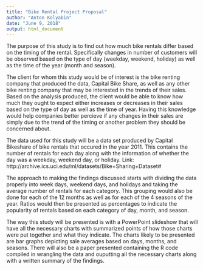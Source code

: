 ```yaml
---
title: "Bike Rental Project Proposal"
author: "Anton Kolyabin"
date: "June 9, 2018"
output: html_document
---
```

  The purpose of this study is to find out how much bike rentals differ based on the timing of the rental. Specifically changes in number of customers will be observed based on the type of day (weekday, weekend, holiday) as well as the time of the year (month and season).
  
  The client for whom this study would be of interest is the bike renting company that produced the data, Capital Bike Share, as well as any other bike renting company that may be interested in the trends of their sales. Based on the analysis produced, the client would be able to know how much they ought to expect either increases or decreases in their sales based on the type of day as well as the time of year. Having this knowledge would help companies better percieve if any changes in their sales are simply due to the trend of the timing or another problem they should be concerned about.
  
  The data used for this study will be a data set produced by Capital Bikeshare of bike rentals that occured in the year 2011. This contains the number of rentals for each day along with the information of whether the day was a weekday, weekend day, or holiday.
Link: http://archive.ics.uci.edu/ml/datasets/Bike+Sharing+Dataset#

  The approach to making the findings discussed starts with dividing the data properly into week days, weekend days, and holidays and taking the average number of rentals for each category. This grouping would also be done for each of the 12 months as well as for each of the 4 seasons of the year. Ratios would then be presented as percentages to indicate the popularity of rentals based on each category of day, month, and season.
  
  The way this study will be presented is with a PowerPoint slideshow that will have all the necessary charts with summarized points of how those charts were put together and what they indicate. The charts likely to be presented are bar graphs depicting sale averages based on days, months, and seasons. There will also be a paper presented containing the R code compiled in wrangling the data and ouputting all the necessary charts along with a written summary of the findings.
  
  
  
  
  
  
  
  